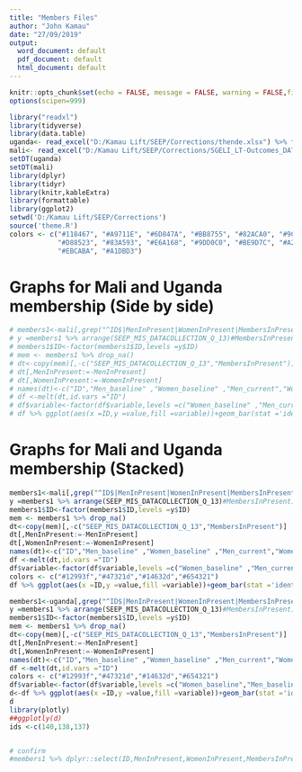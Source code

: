 ```yaml
---
title: "Members Files"
author: "John Kamau"
date: "27/09/2019"
output:
  word_document: default
  pdf_document: default
  html_document: default
---
```


```r
knitr::opts_chunk$set(echo = FALSE, message = FALSE, warning = FALSE,fig.width = 10,fig.height = 7)
options(scipen=999)
```

```r
library("readxl")
library(tidyverse)
library(data.table)
uganda<- read_excel("D:/Kamau Lift/SEEP/Corrections/thende.xlsx") %>% filter(Country=="Uganda")
mali<- read_excel("D:/Kamau Lift/SEEP/Corrections/SGELI_LT-Outcomes_DATA.MASTER.USD.20190912-DP_v2.xlsx",sheet ="Mali")# %>% drop_na()
setDT(uganda)
setDT(mali)
library(dplyr)
library(tidyr)
library(knitr,kableExtra)
library(formattable)
library(ggplot2)
setwd('D:/Kamau Lift/SEEP/Corrections')
source('theme.R')
colors <- c("#118467", "#A9711E", "#6D847A", "#BB8755", "#82ACA0", "#9C7F61",
            "#D88523", "#83A593", "#E6A168", "#9DD0C0", "#BE9D7C", "#A2C8B9",
            "#EBCABA", "#A1DBD3")
```

# Graphs for Mali and Uganda membership (Side by side)

```r
# members1<-mali[,grep("^ID$|MenInPresent|WomenInPresent|MembersInPresent|SEEP_MIS_DATACOLLECTION_Q_14|SEEP_MIS_DATACOLLECTION_Q_15|SEEP_MIS_DATACOLLECTION_Q_13",names(mali)),with = F]
# y =members1 %>% arrange(SEEP_MIS_DATACOLLECTION_Q_13)#MembersInPresent)
# members1$ID<-factor(members1$ID,levels =y$ID)
# mem <- members1 %>% drop_na()
# dt<-copy(mem)[,-c("SEEP_MIS_DATACOLLECTION_Q_13","MembersInPresent")]
# dt[,MenInPresent:=-MenInPresent]
# dt[,WomenInPresent:=-WomenInPresent]
# names(dt)<-c("ID","Men_baseline" ,"Women_baseline" ,"Men_current","Women_current")
# df <-melt(dt,id.vars ="ID")
# df$variable<-factor(df$variable,levels =c("Women_baseline" ,"Men_current","Women_current","Men_baseline" ))
# df %>% ggplot(aes(x =ID,y =value,fill =variable))+geom_bar(stat ='identity',position ='dodge',)+theme1+scale_fill_manual(values =colors)+labs(title ="Mali: Current Vs  Baseline Membership ",y ='Number of Members',x ="Individual Groups")

```


<!-- ```{r} -->
<!-- members1<-uganda[,grep("^ID$|MenInPresent|WomenInPresent|MembersInPresent|SEEP_MIS_DATACOLLECTION_Q_14|SEEP_MIS_DATACOLLECTION_Q_15|SEEP_MIS_DATACOLLECTION_Q_13",names(uganda)),with = F] -->
<!-- y =members1 %>% arrange(SEEP_MIS_DATACOLLECTION_Q_15)#MembersInPresent) -->
<!-- members1$ID<-factor(members1$ID,levels =y$ID) -->
<!-- mem <- members1 %>% drop_na() -->
<!-- dt<-copy(mem)[,-c("SEEP_MIS_DATACOLLECTION_Q_13","MembersInPresent")] -->
<!-- dt[,MenInPresent:=-MenInPresent] -->
<!-- dt[,WomenInPresent:=-WomenInPresent] -->
<!-- names(dt)<-c("ID","Men_baseline" ,"Women_baseline" ,"Men_current","Women_current") -->
<!-- df <-melt(dt,id.vars ="ID") -->
<!-- df$variable<-factor(df$variable,levels =c("Women_baseline","Men_baseline"  ,"Men_current","Women_current")) -->
<!-- df %>% ggplot(aes(x =ID,y =value,fill =variable))+geom_bar(stat ='identity',position ='dodge',)+theme1+scale_fill_manual(values =colors)+labs(title ="Uganda: Current Vs  Baseline Membership ",y ='Number of Members',x ="Individual Groups") -->

<!-- ``` -->



# Graphs for Mali and Uganda membership (Stacked)

```r
members1<-mali[,grep("^ID$|MenInPresent|WomenInPresent|MembersInPresent|SEEP_MIS_DATACOLLECTION_Q_14|SEEP_MIS_DATACOLLECTION_Q_15|SEEP_MIS_DATACOLLECTION_Q_13",names(mali)),with = F]
y =members1 %>% arrange(SEEP_MIS_DATACOLLECTION_Q_13)#MembersInPresent)
members1$ID<-factor(members1$ID,levels =y$ID)
mem <- members1 %>% drop_na()
dt<-copy(mem)[,-c("SEEP_MIS_DATACOLLECTION_Q_13","MembersInPresent")]
dt[,MenInPresent:=-MenInPresent]
dt[,WomenInPresent:=-WomenInPresent]
names(dt)<-c("ID","Men_baseline" ,"Women_baseline" ,"Men_current","Women_current")
df <-melt(dt,id.vars ="ID")
df$variable<-factor(df$variable,levels =c("Women_baseline" ,"Men_current","Women_current","Men_baseline" ))
colors <- c("#12993f","#47321d","#14632d","#654321")
df %>% ggplot(aes(x =ID,y =value,fill =variable))+geom_bar(stat ='identity')+theme1+scale_fill_manual(values =colors)+labs(title ="Mali: Current Vs  Baseline Membership ",y ='Number of Members',x ="Individual Groups")

```

	
```r
members1<-uganda[,grep("^ID$|MenInPresent|WomenInPresent|MembersInPresent|SEEP_MIS_DATACOLLECTION_Q_14|SEEP_MIS_DATACOLLECTION_Q_15|SEEP_MIS_DATACOLLECTION_Q_13",names(uganda)),with = F]
y =members1 %>% arrange(SEEP_MIS_DATACOLLECTION_Q_13)#MembersInPresent)
members1$ID<-factor(members1$ID,levels =y$ID)
mem <- members1 %>% drop_na()
dt<-copy(mem)[,-c("SEEP_MIS_DATACOLLECTION_Q_13","MembersInPresent")]
dt[,MenInPresent:=-MenInPresent]
dt[,WomenInPresent:=-WomenInPresent]
names(dt)<-c("ID","Men_baseline" ,"Women_baseline" ,"Men_current","Women_current")
df <-melt(dt,id.vars ="ID")
colors <- c("#12993f","#47321d","#14632d","#654321")
df$variable<-factor(df$variable,levels =c("Women_baseline","Men_baseline" ,"Women_current" ,"Men_current"))
d<-df %>% ggplot(aes(x =ID,y =value,fill =variable))+geom_bar(stat ='identity',)+theme1+scale_fill_manual(values =colors)+labs(title ="Uganda: Current Vs  Baseline Membership ",y ='Number of Members',x ="Individual Groups")
d
library(plotly)
##ggplotly(d)
ids <-c(140,138,137)


# confirm
#members1 %>% dplyr::select(ID,MenInPresent,WomenInPresent,MembersInPresent,SEEP_MIS_DATACOLLECTION_Q_14,SEEP_MIS_DATACOLLECTION_Q_15,SEEP_MIS_DATACOLLECTION_Q_13) %>% filter(ID %in% ids)
```